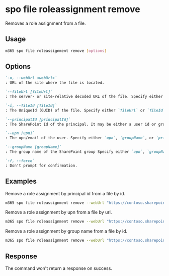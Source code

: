 
# spo file roleassignment remove

Removes a role assignment from a file.

## Usage

```sh
m365 spo file roleassignment remove [options]
```

## Options

```md definition-list
`-u, --webUrl <webUrl>`
: URL of the site where the file is located.

`--fileUrl [fileUrl]`
: The server- or site-relative decoded URL of the file. Specify either `fileUrl` or `fileId` but not both.

`-i, --fileId [fileId]`
: The UniqueId (GUID) of the file. Specify either `fileUrl` or `fileId` but not both.

`--principalId [principalId]`
: The SharePoint Id of the principal. It may be either a user id or group id. Specify either `upn`, `groupName`, or `principalId` but not multiple.

`--upn [upn]`
: The upn/email of the user. Specify either `upn`, `groupName`, or `principalId` but not multiple.

`--groupName [groupName]`
: The group name of the SharePoint group Specify either `upn`, `groupName`, or `principalId` but not multiple.

`-f, --force`
: Don't prompt for confirmation.
```

<Global />

## Examples

Remove a role assignment by principal id from a file by id.

```sh
m365 spo file roleassignment remove --webUrl "https://contoso.sharepoint.com/sites/contoso-sales" --fileId "b2307a39-e878-458b-bc90-03bc578531d6" --principalId 2
```

Remove a role assignment by upn from a file by url.

```sh
m365 spo file roleassignment remove --webUrl "https://contoso.sharepoint.com/sites/contoso-sales" --fileUrl "/sites/contoso-sales/documents/Test1.docx" --upn "user1@contoso.onmicrosoft.com"
```

Remove a role assignment by group name from a file by id.

```sh
m365 spo file roleassignment remove --webUrl "https://contoso.sharepoint.com/sites/contoso-sales" --fileId "b2307a39-e878-458b-bc90-03bc578531d6" --groupName "saleGroup"
```

## Response

The command won't return a response on success.
